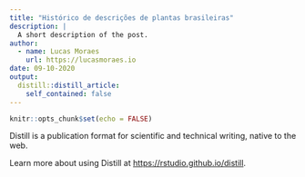 ```yaml
---
title: "Histórico de descrições de plantas brasileiras"
description: |
  A short description of the post.
author:
  - name: Lucas Moraes
    url: https://lucasmoraes.io
date: 09-10-2020
output:
  distill::distill_article:
    self_contained: false
---
```



```r
knitr::opts_chunk$set(echo = FALSE)
```

Distill is a publication format for scientific and technical writing, native to the web.

Learn more about using Distill at <https://rstudio.github.io/distill>.


